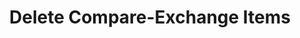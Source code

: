 ﻿---
title: "Delete Compare-Exchange Items"
hide_table_of_contents: true
sidebar_label: "Delete Compare-Exchange Items"
sidebar_position: 5
---




<LanguageSwitcher supportedLanguages={supportedLanguages} />

<LanguageContent language="csharp">
   <DeleteCmpXchgItemsCsharp />
</LanguageContent>

<LanguageContent language="java">
   <DeleteCmpXchgItemsJava />
</LanguageContent>

<LanguageContent language="python">
   <DeleteCmpXchgItemsPython />
</LanguageContent>

<LanguageContent language="php">
   <DeleteCmpXchgItemsPhp />
</LanguageContent>

<LanguageContent language="nodejs">
   <DeleteCmpXchgItemsNodejs />
</LanguageContent>

<!---
### Compare Exchange
- [Overview](../todo)
- [Create compare-exchange item](../todo)
- [Update compare-exchange item](../todo)
-->

